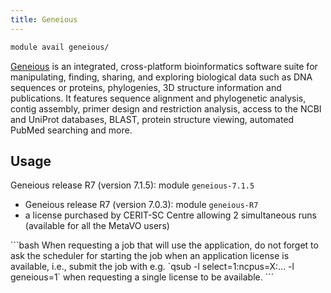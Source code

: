 ```yaml
---
title: Geneious
---
```

```bash
module avail geneious/
```

[Geneious](https://www.geneious.com/) is an integrated, cross-platform bioinformatics software suite for manipulating, finding, sharing, and exploring biological data such as DNA sequences or proteins, phylogenies, 3D structure information and publications. It features sequence alignment and phylogenetic analysis, contig assembly, primer design and restriction analysis, access to the NCBI and UniProt databases, BLAST, protein structure viewing, automated PubMed searching and more.

## Usage

Geneious release R7 (version 7.1.5): module `geneious-7.1.5`

- Geneious release R7 (version 7.0.3): module `geneious-R7`
- a license purchased by CERIT-SC Centre allowing 2 simultaneous runs (available for all the MetaVO users)

<Callout type="info">
```bash
When requesting a job that will use the application, do not forget to ask the scheduler for starting the job when an application license is available, i.e., submit the job with e.g. `qsub -l select=1:ncpus=X:... -l geneious=1` when requesting a single license to be available.
```
</Callout>
